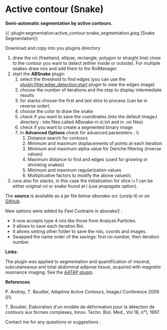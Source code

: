 = Active contour (Snake) =

'''Semi-automatic segmentation by active contours.'''

{{ :plugin:segmentation:active_contour:snake_segmentation.jpeg |Snake Segmentation}}

Download and copy {{:plugin:segmentation:active_contour:absnake_.jar|}} into you plugins directory

# draw the roi (freehand, ellipse, rectangle, polygon or straight line) close to the contour you want to detect (either inside or outside). For multiple snakes draw rois and add them to the RoiManager.
# start the '''ABSnake''' plugin
## select the threshold to find edges (you can use the [[plugin:filter:edge_detection:start]] plugin to view the edges image)
## choose the number of iterations and the step to display intermediate results
## for stacks choose the first and last slice to process (can be in reverse order)
## choose the color to draw the snake
## check if you want to save the coordinates (into the default ImageJ directory : into files called ABsnake-ri-zi.txt and in .roi files)
## check if you want to create a segmented binary image
## In '''Advanced Options''' check for advanced parameters : \\
### Distance search for contours
### Minimum and maximum displacements of points at each iteration
### Minimum and maximum alpha value for Deriche filtering (inverse values)
### Maximum distance to find and edges (used for growing or shrinking snakes)
### Minimum and maximum regularization values
### Multiplicative factors to modify the above values\\
# runs also for stacks, in this case the initialization for slice ''i+1'' can be either original roi or snake found at ''i'' (use ''propagate'' option).

The '''source''' is available as a jar file below ''absnake-src'' (unzip it) or on [[https://github.com/salsaj-boudier/ABSnake|GitHub]]. 

New options were added by Feel Contraire in absnake2 : 

* It now accepts type 4 rois like those from Analyze Particles.
* It allows to save each iteration Roi.
* It allows setting other folder to save the rois, coords and images.
* Swapped the name order of the savings: first roi number, then iteration number.

'''Links''':

The plugin was applied to segmentation and quantification of visceral, subcutaneaous and total abdominal adipose tissue, acquired with magnetic resonance imaging.  See the [[plugin:analysis:aatap:start|AATAP plugin]]. 

'''References''':

P. Andrey, T. Boudier, Adaptive Active Contours, ImageJ Conference 2006 ({{:plugin:segmentation:active_contour:absnake.pdf|}})\\

T. Boudier, Elaboration d'un modèle de déformation pour la détection de contours aux formes complexes, Innov. Techn. Biol. Med., Vol 18, n°1, 1997.

Contact me for any questions or suggestions : {{:plugin:segmentation:active_contour:email.png|}}

{{filelist>:plugin:segmentation:active_contour:absnake*&amp;style=table&amp;tableheader=1&amp;tableshowdate=1&amp;tableshowsize=1}}
